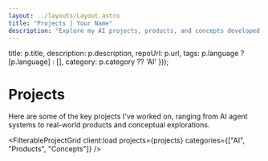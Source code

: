 ```yaml
---
layout: ../layouts/Layout.astro
title: "Projects | Your Name"
description: "Explore my AI projects, products, and concepts developed over the past decade"
---
```




  title: p.title,
  description: p.description,
  repoUrl: p.url,
  tags: p.language ? [p.language] : [],
  category: p.category ?? 'AI'
}));

# Projects

Here are some of the key projects I've worked on, ranging from AI agent systems to real-world products and conceptual explorations.

<FilterableProjectGrid
  client:load
  projects={projects}
  categories={["AI", "Products", "Concepts"]}
/>

